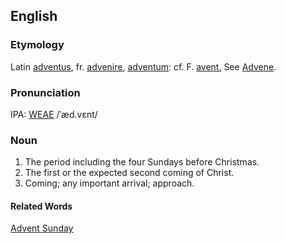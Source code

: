 ==English==
===Etymology===
Latin [[adventus]], fr. [[advenire]], [[adventum]]: cf. F. [[avent.]]  See [[Advene]].

===Pronunciation===
IPA: [[WEAE]] /ˈæd.vɛnt/

===Noun===
# The period including the four Sundays before Christmas.
# The first or the expected second coming of Christ.
# Coming; any important arrival; approach.

====Related Words====
[[Advent Sunday]]